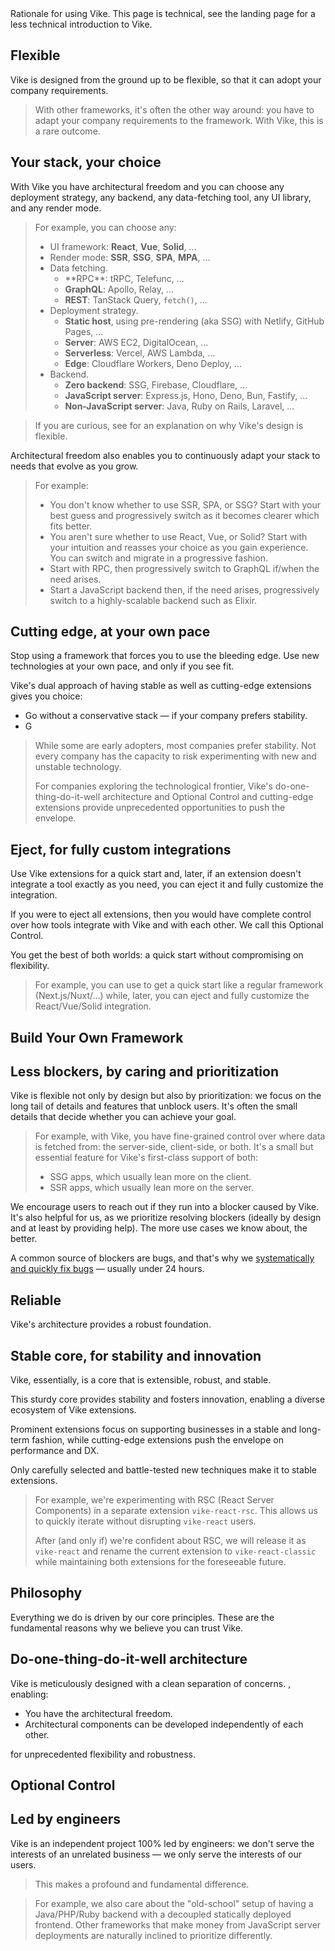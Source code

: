 
<Link href="#flexible" /><br/>
<Link href="#reliable" /><br/>

Rationale for using Vike. This page is technical, see the <Link href="/">landing page</Link> for a less technical introduction to Vike.


## Flexible

Vike is designed from the ground up to be flexible, so that it can adopt your company requirements.

> With other frameworks, it's often the other way around: you have to adapt your company requirements to the framework. With Vike, this is a rare outcome.

## Your stack, your choice

With Vike you have architectural freedom and you can choose any deployment strategy, any backend, any data-fetching tool, any UI library, and any render mode.

> For example, you can choose any:
> - UI framework: **React**, **Vue**, **Solid**, ...
> - Render mode: **SSR**, **SSG**, **SPA**, **MPA**, ...
> - Data fetching.
>   - <Link href="/RPC">**RPC**</Link>: tRPC, Telefunc, ...
>   - **GraphQL**: Apollo, Relay, ...
>   - **REST**: TanStack Query, `fetch()`, ...
> - Deployment strategy.
>   - **Static host**, using <Link href="/pre-rendering">pre-rendering (aka SSG)</Link> with Netlify, GitHub Pages, ...
>   - **Server**: AWS EC2, DigitalOcean, ...
>   - **Serverless**: Vercel, AWS Lambda, ...
>   - **Edge**: Cloudflare Workers, Deno Deploy, ...
> - Backend.
>   - **Zero backend**: SSG, Firebase, Cloudflare, ...
>   - **JavaScript server**: Express.js, Hono, Deno, Bun, Fastify, ...
>   - **Non-JavaScript server**: Java, Ruby on Rails, Laravel, ...

> If you are curious, see <Link href="/architecture" /> for an explanation on why Vike's design is flexible.

Architectural freedom also enables you to continuously adapt your stack to needs that evolve as you grow.

> For example:
> - You don't know whether to use SSR, SPA, or SSG? Start with your best guess and progressively switch as it becomes clearer which fits better.
> - You aren't sure whether to use React, Vue, or Solid? Start with your intuition and reasses your choice as you gain experience. You can switch and migrate <Link href="/config#powerful:~:text=different%20rendering%20strategies%20for%20the%20same%20app">in a progressive fashion</Link>.
> - Start with <Link href="/RPC">RPC</Link>, then progressively switch to GraphQL if/when the need arises.
> - Start a JavaScript backend then, if the need arises, progressively switch to a highly-scalable backend such as Elixir.

## Cutting edge, at your own pace

Stop using a framework that forces you to use the bleeding edge. Use new technologies at your own pace, and only if you see fit.

Vike's dual approach of having stable as well as cutting-edge extensions gives you choice:
- Go without a conservative stack &mdash; if your company prefers stability.
- G

> While some are early adopters, most companies prefer stability. Not every company has the capacity to risk experimenting with new and unstable technology.
>
> For companies exploring the technological frontier, Vike's do-one-thing-do-it-well architecture and <Link href="/optional-control">Optional Control</Link> and cutting-edge extensions provide unprecedented opportunities to push the envelope.

## Eject, for fully custom integrations

Use <Link href="/extensions">Vike extensions</Link> for a quick start and, later, if an extension doesn't integrate a tool exactly as you need, you can eject it and fully customize the integration.

If you were to eject all extensions, then you would have complete control over how tools integrate with Vike and with each other. We call this <Link href="/optional-control">Optional Control</Link>.

You get the best of both worlds: a quick start without compromising on flexibility.

> For example, you can use <UiFrameworkExtension name /> to get a quick start like a regular framework (Next.js/Nuxt/...) while, later, you can eject and fully customize the React/Vue/Solid integration.

## Build Your Own Framework

## Less blockers, by caring and prioritization

Vike is flexible not only by design but also by prioritization: we focus on the long tail of details and features that unblock users. It's often the small details that decide whether you can achieve your goal.

> For example, with Vike, you have <Link href="/data#environment">fine-grained control over where data is fetched from</Link>: the server-side, client-side, or both. It's a small but essential feature for Vike's first-class support of both:
> - <Link href="/pre-rendering">SSG</Link> apps, which usually lean more on the client.
> - SSR apps, which usually lean more on the server.

<Link href="/faq#i-can-t-achieve-what-i-want-can-i-get-help">We encourage users to reach out</Link> if they run into a blocker caused by Vike. It's also helpful for us, as we prioritize resolving blockers (ideally by design and at least by providing help). The more use cases we know about, the better.

A common source of blockers are bugs, and that's why we [systematically and quickly fix bugs](https://github.com/vikejs/vike/issues?q=label%3A%22bug+%3Aboom%3A%22+) &mdash; usually under 24 hours.


## Reliable

Vike's architecture provides a robust foundation.

## Stable core, for stability and innovation

Vike, essentially, is a core that is extensible, robust, and stable.

This sturdy core provides stability and fosters innovation, enabling a diverse ecosystem of <Link href="/extensions">Vike extensions</Link>.

Prominent extensions focus on supporting businesses in a stable and long-term fashion, while cutting-edge extensions push the envelope on performance and DX.

Only carefully selected and battle-tested new techniques make it to stable extensions.

> For example, we're experimenting with RSC (React Server Components) in a separate extension `vike-react-rsc`. This allows us to quickly iterate without disrupting `vike-react` users.
>
> After (and only if) we're confident about RSC, we will release it as `vike-react` and rename the current extension to `vike-react-classic` while maintaining both extensions for the foreseeable future.


## Philosophy

Everything we do is driven by our core principles. These are the fundamental reasons why we believe you can trust Vike.

## Do-one-thing-do-it-well architecture

Vike is meticulously designed with a clean separation of concerns. , enabling:
 - You have the architectural freedom.
 - Architectural components can be developed independently of each other.

for unprecedented flexibility and robustness.

## Optional Control

## Led by engineers

Vike is an independent project 100% led by engineers: we don't serve the interests of an unrelated business &mdash; we only serve the interests of our users.

> This makes a profound and fundamental difference.

> For example, we also care about the "old-school" setup of having a Java/PHP/Ruby backend with a decoupled statically deployed frontend. Other frameworks that make money from JavaScript server deployments are naturally inclined to prioritize differently.


